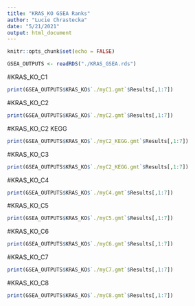 ```yaml
---
title: "KRAS_KO GSEA Ranks"
author: "Lucie Chrastecka"
date: "5/21/2021"
output: html_document
---
```


```r
knitr::opts_chunk$set(echo = FALSE)
```

```r
GSEA_OUTPUTS <- readRDS("./KRAS_GSEA.rds")
```

#KRAS_KO_C1
```r
print(GSEA_OUTPUTS$KRAS_KO$`./myC1.gmt`$Results[,1:7])

```

#KRAS_KO_C2
```r
print(GSEA_OUTPUTS$KRAS_KO$`./myC2.gmt`$Results[,1:7])

```

#KRAS_KO_C2 KEGG
```r
print(GSEA_OUTPUTS$KRAS_KO$`./myC2_KEGG.gmt`$Results[,1:7])

```

#KRAS_KO_C3
```r
print(GSEA_OUTPUTS$KRAS_KO$`./myC2_KEGG.gmt`$Results[,1:7])

```

#KRAS_KO_C4
```r
print(GSEA_OUTPUTS$KRAS_KO$`./myC4.gmt`$Results[,1:7])

```

#KRAS_KO_C5
```r
print(GSEA_OUTPUTS$KRAS_KO$`./myC5.gmt`$Results[,1:7])

```

#KRAS_KO_C6
```r
print(GSEA_OUTPUTS$KRAS_KO$`./myC6.gmt`$Results[,1:7])

```

#KRAS_KO_C7
```r
print(GSEA_OUTPUTS$KRAS_KO$`./myC7.gmt`$Results[,1:7])

```

#KRAS_KO_C8
```r
print(GSEA_OUTPUTS$KRAS_KO$`./myC8.gmt`$Results[,1:7])

```
